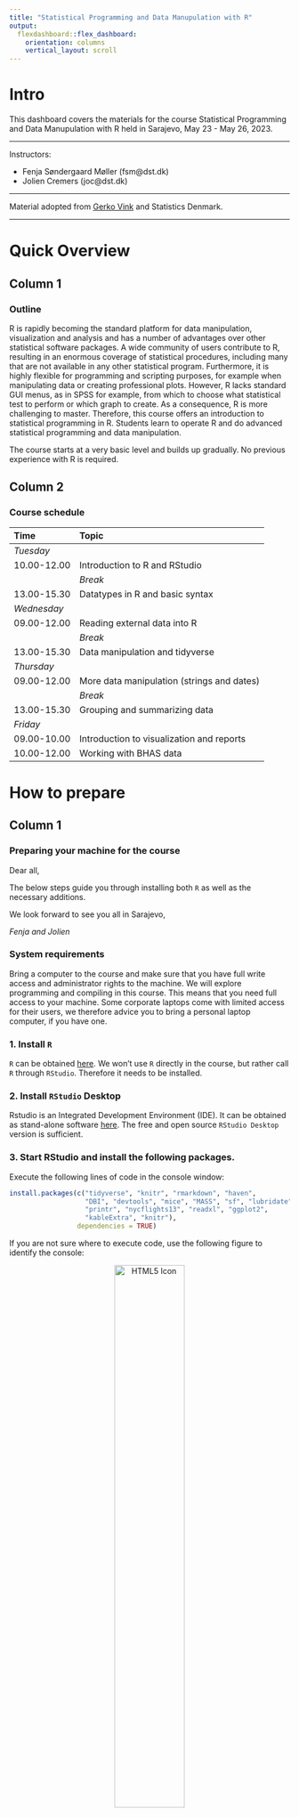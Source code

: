 ---
title: "Statistical Programming and Data Manupulation with R"
output: 
  flexdashboard::flex_dashboard:
    orientation: columns
    vertical_layout: scroll
---

# Intro {.sidebar}

This dashboard covers the materials for the course Statistical Programming and Data Manupulation with R held in Sarajevo, May 23 - May 26, 2023.

---

Instructors: 

 - Fenja Søndergaard Møller (fsm@dst.dk)
 - Jolien Cremers (joc@dst.dk)


---

Material adopted from [Gerko Vink](https://github.com/gerkovink/R) and Statistics Denmark.


---
# Quick Overview

## Column 1

### Outline
R is rapidly becoming the standard platform for data manipulation, visualization and analysis and has a number of advantages over other statistical software packages. A wide community of users contribute to R, resulting in an enormous coverage of statistical procedures, including many that are not available in any other statistical program. Furthermore, it is highly flexible for programming and scripting purposes, for example when manipulating data or creating professional plots. However, R lacks standard GUI menus, as in SPSS for example, from which to choose what statistical test to perform or which graph to create. As a consequence, R is more challenging to master. Therefore, this course offers an introduction to statistical programming in R. Students learn to operate R and do advanced statistical programming and data manipulation. 


The course starts at a very basic level and builds up gradually. No previous experience with R is required.

## Column 2

### Course schedule 

| Time        | Topic                                           |
|:------------|:------------------------------------------------|
| *Tuesday*   |                                                 |
| 10.00-12.00 | Introduction to R and RStudio                   |
|             | *Break*                                         |
| 13.00-15.30 | Datatypes in R and basic syntax                 |
| *Wednesday* |                                                 |
| 09.00-12.00 | Reading external data into R                    |
|             | *Break*                                         |     
| 13.00-15.30 | Data manipulation and tidyverse                 |
| *Thursday*  |                                                 |
| 09.00-12.00 | More data manipulation (strings and dates)      |
|             | *Break*                                         |             
| 13.00-15.30 | Grouping and summarizing data                   |
| *Friday*    |                                                 |
| 09.00-10.00 | Introduction to visualization and reports       |
| 10.00-12.00 | Working with BHAS data                          |



# How to prepare

## Column 1

### Preparing your machine for the course
Dear all, 

The below steps guide you through installing both `R` as well as the necessary additions.

We look forward to see you all in Sarajevo,  

*Fenja and Jolien*

### **System requirements**

Bring a computer to the course and make sure that you have full write access and administrator rights to the machine. We will explore programming and compiling in this course. This means that you need full access to your machine. Some corporate laptops come with limited access for their users, we therefore advice you to bring a personal laptop computer, if you have one. 

### **1. Install `R`**
`R` can be obtained [here](https://cran.r-project.org). We won't use `R` directly in the course, but rather call `R` through `RStudio`. Therefore it needs to be installed. 

### **2. Install `RStudio` Desktop**

Rstudio is an Integrated Development Environment (IDE). It can be obtained as stand-alone software [here](https://www.posit.co/downloads/). The free and open source `RStudio Desktop` version is sufficient.

### **3. Start RStudio and install the following packages. **

Execute the following lines of code in the console window:

```{r eval=FALSE, echo = TRUE}
install.packages(c("tidyverse", "knitr", "rmarkdown", "haven",
                   "DBI", "devtools", "mice", "MASS", "sf", "lubridate", "openxlsx",
                   "printr", "nycflights13", "readxl", "ggplot2", 
                   "kableExtra", "knitr"), 
                 dependencies = TRUE)
```


If you are not sure where to execute code, use the following figure to identify the console:

<center>
  <img src="console.png" alt="HTML5 Icon" width = 50%>
</center>

Just copy and paste the installation command and press the return key. When asked 

```{r eval = FALSE, echo = TRUE}
Do you want to install from sources the package which needs 
compilation? (Yes/no/cancel)
```

type `Yes` in the console and press the return key. 

# Tuesday 
We adapt the course as we go. To ensure that you work with the latest iteration of the course materials, we advice all course participants to access the materials online.

Lecture presentation and exercises will be made available here. Download the files and put them in their own directory.

- Part A: Introduction
    - [Lecture A](Contents/Material/Part A - Introduction/Lecture_A.html){target="_blank"}
    - [Practical A](Contents/Material/Part A - Introduction/Practical_A_walkthrough.html){target="_blank"}
    - [`notebook.R`](Contents/Material/Part A - Introduction/notebook.R){target="_blank"}
    - [`markdown.Rmd`](Contents/Material/Part A - Introduction/markdown.Rmd){target="_blank"}

- Part B: Datatypes and Syntax
    - [Lecture B](Contents/Material/Part B - How is R organized/Lecture_B.html){target="_blank"}
    - [Practical B](Contents/Material/Part B - How is R organized/Practical_B.html){target="_blank"}
    - [boys.RData](Contents/Material/Part B - How is R organized/boys.RData){target="_blank"}

All lectures are in `html` format. Practicals are are provided with hints and answers - choose when to use these!

# Wednesday
We adapt the course as we go. To ensure that you work with the latest iteration of the course materials, we advice all course participants to access the materials online.

Lecture presentation and exercises will be made available here. Download the files and put them in their own directory.

- Part C: Packages and reading external data
    - [Lecture C](Contents/Material/Part C - Reading external data/Lecture_C.html){target="_blank"}
    - [Practical C](Contents/Material/Part C - Reading external data/Practical_C.html){target="_blank"}

- Part D: Data manipulation and tidyverse
    - [Lecture D](Contents/Material/Part D - Data manipulation/Lecture_D.html){target="_blank"}
    - [Practical D1](Contents/Material/Part D - Data manipulation/Practical_D1.html){target="_blank"}
    - [Practical D2](Contents/Material/Part D - Data manipulation/Practical_D2.html){target="_blank"}

All lectures are in `html` format. Practicals are are provided with hints and answers - choose when to use these!


# Thursday

We adapt the course as we go. To ensure that you work with the latest iteration of the course materials, we advice all course participants to access the materials online.

Lecture presentation and exercises will be made available here. Download the files and put them in their own directory.

- Part E: Strings and dates
    - [Lecture E](Contents/Material/Part E - Strings and dates/Lecture_E.html){target="_blank"}
    - [Practical E1](Contents/Material/Part E - Strings and dates/Practical_E1.html){target="_blank"}
    - [Practical E2](Contents/Material/Part E - Strings and dates/Practical_E2.html){target="_blank"}

- Part F: Summary stats
    - [Lecture F](Contents/Material/Part F - Summary stats/Lecture_F.html){target="_blank"}
    - [Practical F](Contents/Material/Part F - Summary stats/Practical_F.html){target="_blank"}
    - [income.data](Contents/Material/Part F - Summary stats/data/income.data){target="_blank"}
    - [eu_debt.xlsx](Contents/Material/Part F - Summary stats/data/eu_debt.xlsx){target="_blank"}

- Part H: Recap
    - [Lecture H](){}
    - [income.xlsx](Contents/Material/Part H - Recap/income.xlsx){target="_blank"}
    - [boys_ID.xlsx](Contents/Material/Part H - Recap/boys_ID.xlsx){target="_blank"}
    - [boys_ID_1.xlsx](Contents/Material/Part H - Recap/boys_ID_1.xlsx){target="_blank"}
    - [boys_ID_2.xlsx](Contents/Material/Part H - Recap/boys_ID_2.xlsx){target="_blank"}
    - [planes.xlsx](Contents/Material/Part H - Recap/planes.xlsx){target="_blank"}
    - [airlines.xlsx](Contents/Material/Part H - Recap/airlines.xlsx){target="_blank"}
    - [flights.xlsx](Contents/Material/Part H - Recap/flights.xlsx){target="_blank"}
    


All lectures are in `html` format. Practicals are are provided with hints and answers - choose when to use these!

# Friday

We adapt the course as we go. To ensure that you work with the latest iteration of the course materials, we advice all course participants to access the materials online.

Lecture presentation and exercises will be made available here. Download the files and put them in their own directory.

- Part G: Plots and reports
    - [Lecture G](Contents/Material/Part G - Plots and reports/Lecture_G.html){target="_blank"}
    - [Practical G](Contents/Material/Part G - Plots and reports/Practical_G.html){target="_blank"}
    - [example.Rmd](Contents/Material/Part G - Plots and reports/example.Rmd){target="_blank"}

All lectures are in `html` format. Practicals are are provided with hints and answers - choose when to use these!

# Further studies

## Column 1

### What to do after the course

The following references are currently available for free, either as pdfs or as extensive webpages (written with [RMarkdown](https://rmarkdown.rstudio.com/) and [bookdown](https://bookdown.org/)). They are all very useful and we highly recommend them. 

- [R for Data Science](https://r4ds.had.co.nz): written by Hadley Wickham and Garrett Grolemund this book relies almost exclusively on the [tidyverse](https://www.tidyverse.org/) approach to data analysis. Many highly effective tools will be right at your fingertips after reading this book and working through the many exercises.
- [Advanced R](https://adv-r.hadley.nz/): You want to gain deeper knowledge of R and you wnat to learn from one of the most influential R contributors. This one is for you!
- [Happy Git and GitHub for the useR ](https://happygitwithr.com/index.html): a great introduction to version control using Git and GitHub together with RStudio. Written by Jenny Bryan in a very concise style. Highly recommended!
 - [Rmarkdown](https://bookdown.org/yihui/rmarkdown/): A very thorough look at RMarkdown. No need to read everything, but if there is a subject you struggle with, take a look at the index.
 - [ggplot2 - The book](https://ggplot2-book.org/): The ultimate guide to `ggplot` written by Hadley Wickham who is also the author to the package. It is quite long, but if you want to truely understand it, this is the place to start.